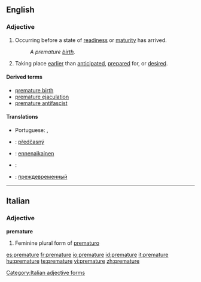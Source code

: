 ==English==
{{wikipedia}}
===Adjective===
{{en-adj}}

# Occurring before a state of [[readiness]] or [[maturity]] has arrived.
#: ''A premature [[birth]].''
# Taking place [[earlier]] than [[anticipated]], [[prepared]] for, or [[desired]].

====Derived terms====
* [[premature birth]]
* [[premature ejaculation]]
* [[premature antifascist]]

====Translations====
{{trans-top|ocurring before a state of readiness or maturity}}
* Portuguese: {{t|pt|prematuro|m}}, {{t|pt|prematura|f}}
{{trans-mid}}
{{trans-bottom}}

{{checktrans-top}}
* {{ttbc|Czech}}: [[předčasný]] {{m}}
* {{ttbc|Finnish}}: [[ennenaikainen]]
{{trans-mid}}
* {{ttbc|Kurdish}}: {{KUchar|[[پێشوه‌خت]]}}
* {{ttbc|Russian}}: [[преждевременный]]
{{trans-bottom}}

----

==Italian==

===Adjective===
'''premature'''

# Feminine plural form of [[prematuro]]

[[Category:Italian adjective forms]]

[[es:premature]]
[[fr:premature]]
[[io:premature]]
[[id:premature]]
[[it:premature]]
[[hu:premature]]
[[te:premature]]
[[vi:premature]]
[[zh:premature]]